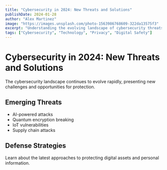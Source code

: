 ```yaml
---
title: "Cybersecurity in 2024: New Threats and Solutions"
publishDate: 2024-01-28
author: "Alex Martinez"
image: "https://images.unsplash.com/photo-1563986768609-322da13575f3"
excerpt: "Understanding the evolving landscape of cybersecurity threats and defense mechanisms"
tags: ["Cybersecurity", "Technology", "Privacy", "Digital Safety"]
---
```


# Cybersecurity in 2024: New Threats and Solutions

The cybersecurity landscape continues to evolve rapidly, presenting new challenges and opportunities for protection.

## Emerging Threats

- AI-powered attacks
- Quantum encryption breaking
- IoT vulnerabilities
- Supply chain attacks

## Defense Strategies

Learn about the latest approaches to protecting digital assets and personal information.